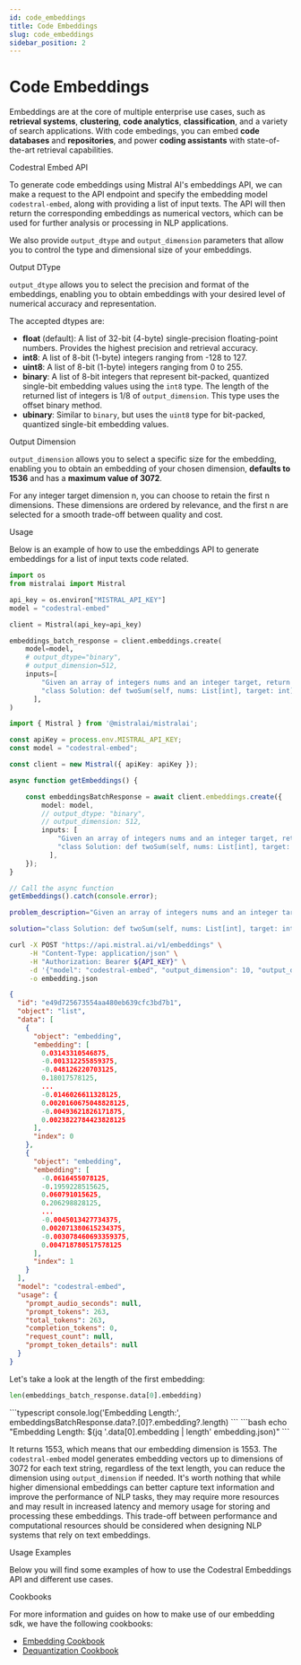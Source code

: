 ```yaml
---
id: code_embeddings
title: Code Embeddings
slug: code_embeddings
sidebar_position: 2
---
```




# Code Embeddings

Embeddings are at the core of multiple enterprise use cases, such as **retrieval systems**, **clustering**, **code analytics**, **classification**, and a variety of search applications. With code embedings, you can embed **code databases** and **repositories**, and power **coding assistants** with state-of-the-art retrieval capabilities.

<SectionTab as="h1" sectionId="codestral-embed">Codestral Embed API</SectionTab>

<CollabButton colabUrl="https://colab.research.google.com/github/mistralai/cookbook/blob/main/mistral/embeddings/code_embedding.ipynb" />

To generate code embeddings using Mistral AI's embeddings API, we can make a request to the API endpoint and specify the embedding model `codestral-embed`, along with providing a list of input texts. The API will then return the corresponding embeddings as numerical vectors, which can be used for further analysis or processing in NLP applications.

We also provide `output_dtype` and `output_dimension` parameters that allow you to control the type and dimensional size of your embeddings.

<SectionTab as="h2" variant="secondary" sectionId="output-dtype">Output DType</SectionTab>

`output_dtype` allows you to select the precision and format of the embeddings, enabling you to obtain embeddings with your desired level of numerical accuracy and representation.

The accepted dtypes are:
- **float** (default): A list of 32-bit (4-byte) single-precision floating-point numbers. Provides the highest precision and retrieval accuracy.
- **int8**: A list of 8-bit (1-byte) integers ranging from -128 to 127.
- **uint8**: A list of 8-bit (1-byte) integers ranging from 0 to 255.
- **binary**: A list of 8-bit integers that represent bit-packed, quantized single-bit embedding values using the `int8` type. The length of the returned list of integers is 1/8 of `output_dimension`. This type uses the offset binary method.
- **ubinary**: Similar to `binary`, but uses the `uint8` type for bit-packed, quantized single-bit embedding values.

<SectionTab as="h2" variant="secondary" sectionId="output-dimension">Output Dimension</SectionTab>

`output_dimension` allows you to select a specific size for the embedding, enabling you to obtain an embedding of your chosen dimension, **defaults to 1536** and has a **maximum value of 3072**.

For any integer target dimension n, you can choose to retain the first n dimensions. These dimensions are ordered by relevance, and the first n are selected for a smooth trade-off between quality and cost.

<SectionTab variant="secondary" sectionId="usage">Usage</SectionTab>

Below is an example of how to use the embeddings API to generate embeddings for a list of input texts code related.

<Tabs groupId="code">
  <TabItem value="python" label="python" default>

```python
import os
from mistralai import Mistral

api_key = os.environ["MISTRAL_API_KEY"]
model = "codestral-embed"

client = Mistral(api_key=api_key)

embeddings_batch_response = client.embeddings.create(
    model=model,
    # output_dtype="binary",
    # output_dimension=512,
    inputs=[
        "Given an array of integers nums and an integer target, return indices of the two numbers such that they add up to target. You may assume that each input would have exactly one solution, and you may not use the same element twice. You can return the answer in any order. Example 1: Input: nums = [2,7,11,15], target = 9 Output: [0,1] Explanation: Because nums[0] + nums[1] == 9, we return [0, 1]. Example 2: Input: nums = [3,2,4], target = 6 Output: [1,2] Example 3: Input: nums = [3,3], target = 6 Output: [0,1] Constraints: 2 <= nums.length <= 104 -109 <= nums[i] <= 109 -109 <= target <= 109 Only one valid answer exists.", 
        "class Solution: def twoSum(self, nums: List[int], target: int) -> List[int]: d = {} for i, x in enumerate(nums): if (y := target - x) in d: return [d[y], i] d[x] = i"
      ],
)
```

  </TabItem>
  <TabItem value="typescript" label="typescript">

```typescript
import { Mistral } from '@mistralai/mistralai';

const apiKey = process.env.MISTRAL_API_KEY;
const model = "codestral-embed";

const client = new Mistral({ apiKey: apiKey });

async function getEmbeddings() {

    const embeddingsBatchResponse = await client.embeddings.create({
        model: model,
        // output_dtype: "binary",
        // output_dimension: 512,
        inputs: [
            "Given an array of integers nums and an integer target, return indices of the two numbers such that they add up to target. You may assume that each input would have exactly one solution, and you may not use the same element twice. You can return the answer in any order. Example 1: Input: nums = [2,7,11,15], target = 9 Output: [0,1] Explanation: Because nums[0] + nums[1] == 9, we return [0, 1]. Example 2: Input: nums = [3,2,4], target = 6 Output: [1,2] Example 3: Input: nums = [3,3], target = 6 Output: [0,1] Constraints: 2 <= nums.length <= 104 -109 <= nums[i] <= 109 -109 <= target <= 109 Only one valid answer exists.", 
            "class Solution: def twoSum(self, nums: List[int], target: int) -> List[int]: d = {} for i, x in enumerate(nums): if (y := target - x) in d: return [d[y], i] d[x] = i"
          ],
    });
}

// Call the async function
getEmbeddings().catch(console.error);
```

  </TabItem>
  <TabItem value="curl" label="curl">

```bash
problem_description="Given an array of integers nums and an integer target, return indices of the two numbers such that they add up to target. You may assume that each input would have exactly one solution, and you may not use the same element twice. You can return the answer in any order. Example 1: Input: nums = [2,7,11,15], target = 9 Output: [0,1] Explanation: Because nums[0] + nums[1] == 9, we return [0, 1]. Example 2: Input: nums = [3,2,4], target = 6 Output: [1,2] Example 3: Input: nums = [3,3], target = 6 Output: [0,1] Constraints: 2 <= nums.length <= 104 -109 <= nums[i] <= 109 -109 <= target <= 109 Only one valid answer exists."

solution="class Solution: def twoSum(self, nums: List[int], target: int) -> List[int]: d = {} for i, x in enumerate(nums): if (y := target - x) in d: return [d[y], i] d[x] = i"

curl -X POST "https://api.mistral.ai/v1/embeddings" \
     -H "Content-Type: application/json" \
     -H "Authorization: Bearer ${API_KEY}" \
     -d '{"model": "codestral-embed", "output_dimension": 10, "output_dtype": "binary", "input": ["'"$problem_description"'", "'"$solution"'"]}' \
     -o embedding.json
```

  </TabItem>
  <TabItem value="output" label="Output">

```json
{
  "id": "e49d725673554aa480eb639cfc3bd7b1",
  "object": "list",
  "data": [
    {
      "object": "embedding",
      "embedding": [
        0.03143310546875,
        -0.001312255859375,
        -0.048126220703125,
        0.18017578125,
        ...
        -0.0146026611328125,
        0.0020160675048828125,
        -0.00493621826171875,
        0.0023822784423828125
      ],
      "index": 0
    },
    {
      "object": "embedding",
      "embedding": [
        -0.0616455078125,
        -0.1959228515625,
        0.060791015625,
        0.206298828125,
        ...
        -0.0045013427734375,
        0.002071380615234375,
        -0.003078460693359375,
        0.004718780517578125
      ],
      "index": 1
    }
  ],
  "model": "codestral-embed",
  "usage": {
    "prompt_audio_seconds": null,
    "prompt_tokens": 263,
    "total_tokens": 263,
    "completion_tokens": 0,
    "request_count": null,
    "prompt_token_details": null
  }
}
```

   </TabItem>
</Tabs>

Let's take a look at the length of the first embedding:
<Tabs groupId="code">
  <TabItem value="python" label="python" default>
```python
len(embeddings_batch_response.data[0].embedding)
```
  </TabItem>
  <TabItem value="typescript" label="typescript">
```typescript
console.log('Embedding Length:', embeddingsBatchResponse.data?.[0]?.embedding?.length)
```
  </TabItem>
    <TabItem value="curl" label="curl">
```bash
echo "Embedding Length: $(jq '.data[0].embedding | length' embedding.json)"
```
  </TabItem>
</Tabs>

It returns 1553, which means that our embedding dimension is 1553. The `codestral-embed` model generates embedding vectors up to dimensions of 3072 for each text string, regardless of the text length, you can reduce the dimension using `output_dimension` if needed. It's worth nothing that while higher dimensional embeddings can better capture text information and improve the performance of NLP tasks, they may require more resources and may result in increased latency and memory usage for storing and processing these embeddings. This trade-off between performance and computational resources should be considered when designing NLP systems that rely on text embeddings.

<SectionTab as="h1" sectionId="services">Usage Examples</SectionTab>

Below you will find some examples of how to use the Codestral Embeddings API and different use cases.

<ExplorerTabs mode="close">
  <ExplorerTab value="similarity" label="Similarity">
    <SimilarityTab/>
  </ExplorerTab>
  <ExplorerTab value="batching" label="Batching">
    <BatchingTab/>
  </ExplorerTab>
  <ExplorerTab value="retrieval" label="Retrieval">
    <RetrievalTab/>
  </ExplorerTab>
</ExplorerTabs>

<SectionTab as="h1" sectionId="cookbooks">Cookbooks</SectionTab>

For more information and guides on how to make use of our embedding sdk, we have the following cookbooks:
- [Embedding Cookbook](https://colab.research.google.com/github/mistralai/cookbook/blob/main/mistral/embeddings/code_embedding.ipynb)
- [Dequantization Cookbook](https://colab.research.google.com/github/mistralai/cookbook/blob/main/mistral/embeddings/dequantization.ipynb)